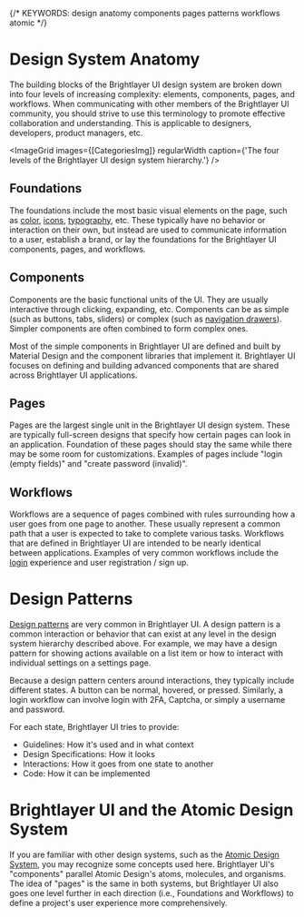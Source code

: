 
{/* KEYWORDS: design anatomy components pages patterns workflows atomic */}

# Design System Anatomy

The building blocks of the Brightlayer UI design system are broken down into four levels of increasing complexity: elements, components, pages, and workflows. When communicating with other members of the Brightlayer UI community, you should strive to use this terminology to promote effective collaboration and understanding. This is applicable to designers, developers, product managers, etc.

<ImageGrid
    images={[CategoriesImg]}
    regularWidth
    caption={'The four levels of the Brightlayer UI design system hierarchy.'}
/>

## Foundations

The foundations include the most basic visual elements on the page, such as [color](/style/color), [icons](/style/icon-guidelines), [typography](/style/typography), etc. These typically have no behavior or interaction on their own, but instead are used to communicate information to a user, establish a brand, or lay the foundations for the Brightlayer UI components, pages, and workflows.

## Components

Components are the basic functional units of the UI. They are usually interactive through clicking, expanding, etc. Components can be as simple (such as buttons, tabs, sliders) or complex (such as [navigation drawers](/patterns/navigation)). Simpler components are often combined to form complex ones.

Most of the simple components in Brightlayer UI are defined and built by Material Design and the component libraries that implement it. Brightlayer UI focuses on defining and building advanced components that are shared across Brightlayer UI applications.

## Pages

Pages are the largest single unit in the Brightlayer UI design system. These are typically full-screen designs that specify how certain pages can look in an application. Foundation of these pages should stay the same while there may be some room for customizations. Examples of pages include "login (empty fields)" and "create password (invalid)".

## Workflows

Workflows are a sequence of pages combined with rules surrounding how a user goes from one page to another. These usually represent a common path that a user is expected to take to complete various tasks. Workflows that are defined in Brightlayer UI are intended to be nearly identical between applications. Examples of very common workflows include the [login](/patterns/user-auth) experience and user registration / sign up.

<Divider />

# Design Patterns

<RegularWidth>
    <ImageGrid images={[PatternStatesImg]} regularWidth />
</RegularWidth>

[Design patterns](/patterns) are very common in Brightlayer UI. A design pattern is a common interaction or behavior that can exist at any level in the design system hierarchy described above. For example, we may have a design pattern for showing actions available on a list item or how to interact with individual settings on a settings page.

Because a design pattern centers around interactions, they typically include different states. A button can be normal, hovered, or pressed. Similarly, a login workflow can involve login with 2FA, Captcha, or simply a username and password.

For each state, Brightlayer UI tries to provide:

-   Guidelines: How it's used and in what context
-   Design Specifications: How it looks
-   Interactions: How it goes from one state to another
-   Code: How it can be implemented

<Divider />

# Brightlayer UI and the Atomic Design System

If you are familiar with other design systems, such as the [Atomic Design System](https://bradfrost.com/blog/post/atomic-web-design/), you may recognize some concepts used here. Brightlayer UI's "components" parallel Atomic Design's atoms, molecules, and organisms. The idea of "pages" is the same in both systems, but Brightlayer UI also goes one level further in each direction (i.e., Foundations and Workflows) to define a project's user experience more comprehensively.
